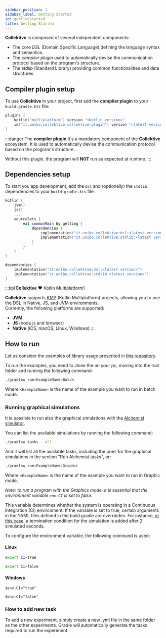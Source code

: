 ```yaml
---
sidebar_position: 1
sidebar_label: Getting Started
id: gettingstarted
title: Getting Started
---
```




**Collektive** is composed of several independent components:

- The core _DSL_ (Domain Specific Language) defining the language syntax and semantics.
- The _compiler plugin_ used to automatically devise the communication protocol based on the program's structure.
- The _stdlib_ (Standard Library) providing common functionalities and data structures.

## Compiler plugin setup

To use **Collektive** in your project, first add the **compiler plugin** to your `build.gradle.kts` file:

```kotlin
plugins {
    kotlin("multiplatform") version "<kotlin_version>"
    id("it.unibo.collektive.collektive-plugin") version "<latest version>"
}
```

:::danger
The **compiler plugin** it's a mandatory component of the **Collektive** ecosystem. It is used to automatically devise
the communication protocol based on the program's structure.

Without this plugin, the program will **NOT** run as expected at runtime.
:::

## Dependencies setup
To start you app development, add the `dsl` and (optionally) the `stdlib` dependencies to your `build.gradle.kts` file:

<Tabs>
<TabItem value="multiplatform" label="Multiplatform">

```kotlin
kotlin {
    jvm()
    js()
    ...
    sourceSets {
        val commonMain by getting {
            dependencies {
                implementation("it.unibo.collektive:dsl:<latest version>")
                implementation("it.unibo.collektive:stdlib:<latest version>")
            }
        }
    }
}
```

</TabItem>
<TabItem value="jvm" label="JVM only">

```kotlin
dependencies {
    implementation("it.unibo.collektive:dsl:<latest version>")
    implementation("it.unibo.collektive:stdlib:<latest version>")
}
```

</TabItem>
</Tabs>

:::tip[**Collektive** :heart: Kotlin Multiplatform]

**Collektive** supports [KMP](https://kotlinlang.org/docs/multiplatform-intro.html) (Kotlin Multiplatform) projects, allowing you to use the DSL in Native, JS, and JVM environments.       
Currently, the following platforms are supported:
- **JVM**
- **JS** (node.js and browser)
- **Native** (iOS, macOS, Linux, Windows)
:::

## How to run

Let us consider the examples of library usage presented in [this repository](https://github.com/Collektive/collektive-examples).

To run the examples, you need to clone the on your pc, moving into the root folder and running the following command:

```bash
./gradlew run<ExampleName>Batch
```

Where `<ExampleName>` is the name of the example you want to run in batch mode.

### Running graphical simulations

It is possible to run also the graphical simulations with the [Alchemist simulator](https://alchemistsimulator.github.io).

You can list the available simulations by running the following command:

```bash
./gradlew tasks --all
```

And it will list all the available tasks, including the ones for the graphical simulations in the section "Run Alchemist tasks", or:

```bash
./gradlew run<ExampleName>Graphic
```

Where `<ExampleName>` is the name of the example you want to run in Graphic mode.

*Note: to run a program with the Graphics mode, it is essential that the environment variable `env:CI` is set to false.*

This variable determines whether the system is operating in a Continuous Integration (CI) environment. If the variable is set to true, certain arguments in the YAML files defined in the build.gradle are overridden. For instance, [in this case](https://github.com/angelacorte/collektive-stdlib-simulations/blob/c0730883e27299c7bb7daa5ea86035c77965bb26/build.gradle.kts#L108), a termination condition for the simulation is added after 2 simulated seconds. 

To configure the environment variable, the following command is used:

#### Linux
```bash
export CI=true
```
```bash
export CI=false
```

#### Windows
```power-shell
$env:CI="true" 
```
```power-shell
$env:CI="false" 
```

### How to add new task

To add a new experiment, simply create a new .yml file in the same folder as the other experiments. Gradle will automatically generate the tasks required to run the experiment.